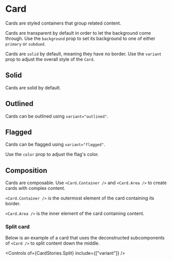 
<Meta of={CardStories} />

# Card

Cards are styled containers that group related content.

Cards are transparent by default in order to let the background come through. Use the `background` prop to set its background to one of either `primary` or `subdued`.

Cards are `solid` by default, meaning they have no border. Use the `variant` prop to adjust the overall style of the `Card`.

## Solid

Cards are solid by default.

<Canvas of={CardStories.Solid} />

<Controls of={CardStories.Solid} />

## Outlined

Cards can be outlined using `variant="outlined"`.

<Canvas of={CardStories.Outlined} />

<Controls of={CardStories.Outlined} />

## Flagged

Cards can be flagged using `variant="flagged"`.

Use the `color` prop to adjust the flag's color.

<Canvas of={CardStories.Flagged} />

<Controls of={CardStories.Flagged} />

## Composition

Cards are composable. Use `<Card.Container />` and `<Card.Area />` to create cards with complex content.

`<Card.Container />` is the outermost element of the card containing its border.

`<Card.Area />` is the inner element of the card containing content.

### Split card

Below is an example of a card that uses the deconstructed subcomponents of `<Card />` to split content down the middle.

<Canvas of={CardStories.Split} />

<Controls of={CardStories.Split} include={["variant"]} />
